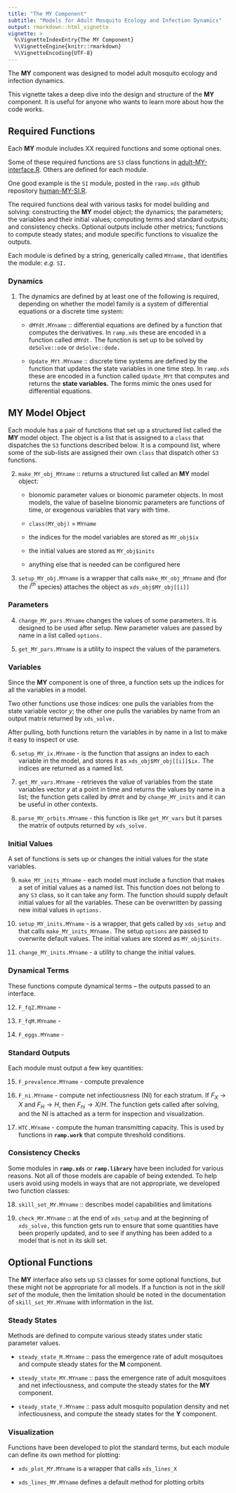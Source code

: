 ```yaml
---
title: "The MY Component" 
subtitle: "Models for Adult Mosquito Ecology and Infection Dynamics" 
output: rmarkdown::html_vignette
vignette: >
  %\VignetteIndexEntry{The MY Component}
  %\VignetteEngine{knitr::rmarkdown}
  %\VignetteEncoding{UTF-8}
---
```


The **MY** component was designed to model adult mosquito ecology and infection dynamics. 

This vignette takes a deep dive into the design and structure of the **MY** component. It is useful for anyone who wants to learn more about how the code works.  

## Required Functions 

Each **MY** module includes XX required functions and some optional ones.

Some of these required functions are `S3` class functions in [adult-MY-interface.R](https://github.com/dd-harp/ramp.xds/blob/main/R/adult-MY-interface.R){target="_blank"}. Others are defined for each module. 

One good example is the `SI` module, posted in the `ramp.xds` github repository [human-MY-SI.R](https://github.com/dd-harp/ramp.xds/blob/main/R/human-MY-SIS.R){target="_blank"}. 

The required functions deal with various tasks for model building and solving: constructing the **MY** model object; the dynamics; the parameters; the variables and their initial values; computing terms and standard outputs; and consistency checks. Optional outputs include other metrics; functions to compute steady states; and module specific functions to visualize the outputs. 

Each module is defined by a string, generically called `MYname,` that identifies the module: *e.g.* `SI.` 

### Dynamics 

1. The dynamics are defined by at least one of the following is required, depending on whether the model family is a system of differential equations or a discrete time system:  

    + `dMYdt.MYname` :: differential equations are defined by a function that computes the derivatives. In `ramp.xds` these are encoded in a function called `dMYdt.` The function is set up to be solved by `deSolve::ode` or `deSolve::dede.` 

    + `Update_MYt.MYname` :: discrete time systems are defined by the function that updates the state variables in one time step. In `ramp.xds` these are encoded in a function called `Update_MYt` that  computes and returns the **state variables.** The forms mimic the ones used for differential equations. 

## MY Model Object

Each module has a pair of functions that set up a structured list called the **MY** model object. 
The object is a list that is assigned to a `class` that dispatches the `S3` functions described below.
It is a compound list, where some of the sub-lists are assigned their own `class` that dispatch other `S3` functions. 

2. `make_MY_obj_MYname` :: returns a structured list called an **MY** model object: 

    + bionomic parameter values or bionomic parameter objects. In most models, the value of baseline bionomic parameters are functions of time, or exogenous variables that vary with time.  
   
    + `class(MY_obj)` = `MYname` 
    
    + the indices for the model variables are stored as `MY_obj$ix` 
    
    + the initial values are stored as `MY_obj$inits` 
    
    + anything else that is needed can be configured here 
    
3. `setup_MY_obj.MYname` is a wrapper that calls `make_MY_obj_MYname` and (for the $i^{th}$ species) attaches the object as `xds_obj$MY_obj[[i]]`

### Parameters

4. `change_MY_pars.MYname` changes the values of some parameters. It is designed to be used after setup. New parameter values are passed by name in a list called `options.`

5. `get_MY_pars.MYname` is a utility to inspect the values of the parameters. 

### Variables

Since the **MY** component is one of three, a function sets up the indices for all the variables in a model.

Two other functions use those indices: one pulls the variables from the state variable vector $y$; the other one pulls the variables by name from an output matrix returned by `xds_solve.` 

After pulling, both functions return the variables in by name in a list to make it easy to inspect or use. 

6. `setup_MY_ix.MYname` - is the function that assigns an index to each variable in the model, and stores it as `xds_obj$MY_obj[[i]]$ix.` The indices are returned as a named list.  

7. `get_MY_vars.MYname` - retrieves the value of variables from the state variables vector $y$ at a point in time and returns the values by name in a list; the function gets called by `dMYdt` and by `change_MY_inits` and it can be useful in other contexts. 

8. `parse_MY_orbits.MYname` - this function is like `get_MY_vars` but it parses the matrix of outputs returned by `xds_solve.` 

### Initial Values

A set of functions is sets up or changes the initial values for the state variables.  

9. `make_MY_inits_MYname` - each model must include a function that makes a set of initial values as a named list. This function does not belong to any `S3` class, so it can take any form. The function should supply default initial values for all the variables. These can be overwritten by passing new initial values in `options.`
    
10. `setup_MY_inits.MYname`  - is a wrapper, that gets called by `xds_setup` and that calls `make_MY_inits_MYname.` The setup `options` are passed to overwrite default values. The initial values are stored as `MY_obj$inits.` 

11. `change_MY_inits.MYname` - a utility to change the initial values. 

### Dynamical Terms 

These functions compute dynamical terms -- the outputs passed to an interface.  

12. `F_fqZ.MYname` - 

13. `F_fqM.MYname` - 

14. `F_eggs.MYname` - 

### Standard Outputs

Each module must output a few key quantities: 

15. `F_prevalence.MYname` - compute prevalence 

16. `F_ni.MYname` - compute net infectiousness (NI) for each stratum. If $F_X \rightarrow X$ and $F_H \rightarrow H$, then $F_{ni} \rightarrow X/H.$ The function gets called after solving, and the NI is attached as a term for inspection and visualization.

17. `HTC.MYname` - compute the human transmitting capacity. This is used by functions in **`ramp.work`** that compute threshold conditions.

### Consistency Checks

Some modules in **`ramp.xds`** or **`ramp.library`** have been included for various reasons. Not all of those models are capable of being extended. To help users avoid using models in ways that are not appropriate, we developed two function classes:  

18. `skill_set_MY.MYname` :: describes model capabilities and limitations

19. `check_MY.MYname` :: at the end of `xds_setup` and at the beginning of `xds_solve,` this function gets run to ensure that some quantities have been properly updated, and to see if anything has been added to a model that is not in its skill set.  

## Optional Functions 

The **MY** interface also sets up `S3` classes for some optional functions, but these might not be appropriate for all models. If a function is not in the *skill set* of the module, then the limitation should be noted in the documentation of `skill_set_MY.MYname` with information in the list. 

### Steady States

Methods are defined to compute various steady states under static parameter values.  

+ `steady_state_M.MYname` :: pass the emergence rate of adult mosquitoes and compute steady states for the **M** component. 

+ `steady_state_MY.MYname` :: pass the emergence rate of adult mosquitoes and net infectiousness, and compute the steady states for the **MY** component.

+ `steady_state_Y.MYname` :: pass adult mosquito population density and net infectiousness, and compute the steady states for the **Y** component.

### Visualization 

Functions have been developed to plot the standard terms, but each module can define its own method for plotting: 

+ `xds_plot_MY.MYname` is a wrapper that calls `xds_lines_X` 

+ `xds_lines_MY.MYname` defines a default method for plotting orbits 
